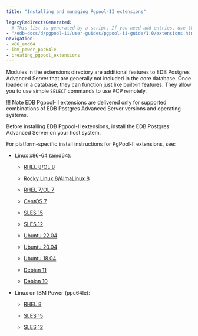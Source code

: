 ```yaml
---
title: "Installing and managing Pgpool-II extensions"

legacyRedirectsGenerated:
  # This list is generated by a script. If you need add entries, use the `legacyRedirects` key.
- "/edb-docs/d/pgpool-ii/user-guides/pgpool-ii-guide/1.0/extensions.html"
navigation:
- x86_amd64
- ibm_power_ppc64le
- creating_pgpool_extensions
---
```


Modules in the extensions directory are additional features to EDB Postgres Advanced Server that are generally not included in the core database. Once loaded in a database, they can function just like built-in features. They allow you to use simple `SELECT` commands to use PCP remotely.

!!! Note
    EDB Pgpool-II extensions are delivered only for supported combinations of EDB Postgres Advanced Server versions and operating systems.

Before installing EDB Pgpool-II extensions, install the EDB Postgres Advanced Server on your host system.

For platform-specific install instructions for PgPool-II extensions, see:

- Linux x86-64 (amd64):
  - [RHEL 8/OL 8](x86_amd64/pgpoolext_rhel8_x86)

  - [Rocky Linux 8/AlmaLinux 8](x86_amd64/pgpoolext_other_linux8_x86)
  - [RHEL 7/OL 7](x86_amd64/pgpoolext_rhel7_x86)
  - [CentOS 7](x86_amd64/pgpoolext_centos7_x86)
  - [SLES 15](x86_amd64/pgpoolext_sles15_x86)
  - [SLES 12](x86_amd64/pgpoolext_sles12_x86)
  - [Ubuntu 22.04](x86_amd64/pgpoolext_ubuntu22_x86)
  - [Ubuntu 20.04](x86_amd64/pgpoolext_ubuntu20_x86)
  - [Ubuntu 18.04](x86_amd64/pgpoolext_ubuntu18_x86)
  - [Debian 11](x86_amd64/pgpoolext_deb11_x86)
  - [Debian 10](x86_amd64/pgpoolext_deb10_x86)


- Linux on IBM Power (ppc64le):
  - [RHEL 8](ibm_power_ppc64le/pgpoolext_rhel8_ppcle)

  - [SLES 15](ibm_power_ppc64le/pgpoolext_sles15_ppcle)

  - [SLES 12](ibm_power_ppc64le/pgpoolext_sles12_ppcle)

